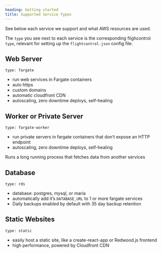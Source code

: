 ```yaml
---
heading: Getting started
title: Supported Service Types
---
```


See below each service we support and what AWS resources are used.

The `type` you see next to each service is the corresponding flighcontrol `type`, relevant for setting up the `flightcontrol.json` config file.


## Web Server
`type: fargate`
- run web services in Fargate containers
- auto https
- custom domains
- automatic cloudfront CDN
- autoscaling, zero downtime deploys, self-healing

## Worker or Private Server
`type: fargate-worker`
- run private servers in fargate containers that don’t expose an HTTP endpoint
- autoscaling, zero downtime deploys, self-healing

Runs a long running process that fetches data from another services

## Database
`type: rds`
- database: postgres, mysql, or maria
- automatically add it’s `DATABASE_URL` to 1 or more fargate services
- Daily backups enabled by default with 35 day backup retention

## Static Websites
`type: static`
- easily host a static site, like a create-react-app or Redwood.js frontend
- high performance, powered by Cloudfront CDN
